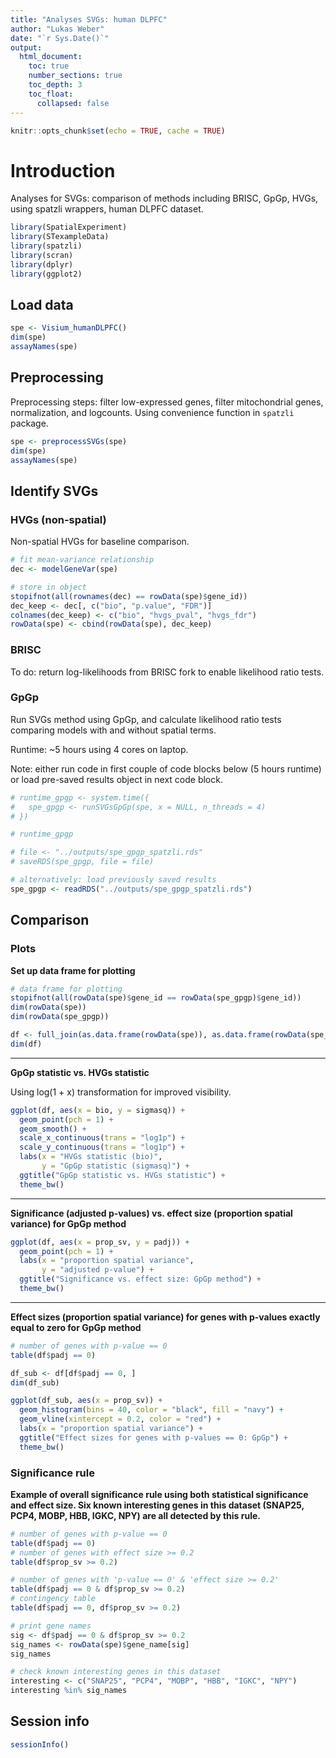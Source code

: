 ```yaml
---
title: "Analyses SVGs: human DLPFC"
author: "Lukas Weber"
date: "`r Sys.Date()`"
output:
  html_document:
    toc: true
    number_sections: true
    toc_depth: 3
    toc_float:
      collapsed: false
---
```


```r
knitr::opts_chunk$set(echo = TRUE, cache = TRUE)
```


# Introduction

Analyses for SVGs: comparison of methods including BRISC, GpGp, HVGs, using spatzli wrappers, human DLPFC dataset.

```r
library(SpatialExperiment)
library(STexampleData)
library(spatzli)
library(scran)
library(dplyr)
library(ggplot2)
```


## Load data

```r
spe <- Visium_humanDLPFC()
dim(spe)
assayNames(spe)
```


## Preprocessing

Preprocessing steps: filter low-expressed genes, filter mitochondrial genes, normalization, and logcounts. Using convenience function in `spatzli` package.

```r
spe <- preprocessSVGs(spe)
dim(spe)
assayNames(spe)
```


## Identify SVGs

### HVGs (non-spatial)

Non-spatial HVGs for baseline comparison.

```r
# fit mean-variance relationship
dec <- modelGeneVar(spe)

# store in object
stopifnot(all(rownames(dec) == rowData(spe)$gene_id))
dec_keep <- dec[, c("bio", "p.value", "FDR")]
colnames(dec_keep) <- c("bio", "hvgs_pval", "hvgs_fdr")
rowData(spe) <- cbind(rowData(spe), dec_keep)
```


### BRISC

To do: return log-likelihoods from BRISC fork to enable likelihood ratio tests.


### GpGp

Run SVGs method using GpGp, and calculate likelihood ratio tests comparing models with and without spatial terms.

Runtime: ~5 hours using 4 cores on laptop.

Note: either run code in first couple of code blocks below (5 hours runtime) or load pre-saved results object in next code block.

```r
# runtime_gpgp <- system.time({
#   spe_gpgp <- runSVGsGpGp(spe, x = NULL, n_threads = 4)
# })
```

```r
# runtime_gpgp
```

```r
# file <- "../outputs/spe_gpgp_spatzli.rds"
# saveRDS(spe_gpgp, file = file)
```

```r
# alternatively: load previously saved results
spe_gpgp <- readRDS("../outputs/spe_gpgp_spatzli.rds")
```


## Comparison

### Plots

**Set up data frame for plotting**

```r
# data frame for plotting
stopifnot(all(rowData(spe)$gene_id == rowData(spe_gpgp)$gene_id))
dim(rowData(spe))
dim(rowData(spe_gpgp))

df <- full_join(as.data.frame(rowData(spe)), as.data.frame(rowData(spe_gpgp)))
dim(df)
```

---

**GpGp statistic vs. HVGs statistic**

Using log(1 + x) transformation for improved visibility.

```r
ggplot(df, aes(x = bio, y = sigmasq)) + 
  geom_point(pch = 1) + 
  geom_smooth() + 
  scale_x_continuous(trans = "log1p") + 
  scale_y_continuous(trans = "log1p") + 
  labs(x = "HVGs statistic (bio)", 
       y = "GpGp statistic (sigmasq)") + 
  ggtitle("GpGp statistic vs. HVGs statistic") + 
  theme_bw()
```

---

**Significance (adjusted p-values) vs. effect size (proportion spatial variance) for GpGp method**

```r
ggplot(df, aes(x = prop_sv, y = padj)) + 
  geom_point(pch = 1) + 
  labs(x = "proportion spatial variance", 
       y = "adjusted p-value") + 
  ggtitle("Significance vs. effect size: GpGp method") + 
  theme_bw()
```

---

**Effect sizes (proportion spatial variance) for genes with p-values exactly equal to zero for GpGp method**

```r
# number of genes with p-value == 0
table(df$padj == 0)

df_sub <- df[df$padj == 0, ]
dim(df_sub)

ggplot(df_sub, aes(x = prop_sv)) + 
  geom_histogram(bins = 40, color = "black", fill = "navy") + 
  geom_vline(xintercept = 0.2, color = "red") + 
  labs(x = "proportion spatial variance") + 
  ggtitle("Effect sizes for genes with p-values == 0: GpGp") + 
  theme_bw()
```


### Significance rule

**Example of overall significance rule using both statistical significance and effect size. Six known interesting genes in this dataset (SNAP25, PCP4, MOBP, HBB, IGKC, NPY) are all detected by this rule.**

```r
# number of genes with p-value == 0
table(df$padj == 0)
# number of genes with effect size >= 0.2
table(df$prop_sv >= 0.2)

# number of genes with 'p-value == 0' & 'effect size >= 0.2'
table(df$padj == 0 & df$prop_sv >= 0.2)
# contingency table
table(df$padj == 0, df$prop_sv >= 0.2)

# print gene names
sig <- df$padj == 0 & df$prop_sv >= 0.2
sig_names <- rowData(spe)$gene_name[sig]
sig_names

# check known interesting genes in this dataset
interesting <- c("SNAP25", "PCP4", "MOBP", "HBB", "IGKC", "NPY")
interesting %in% sig_names
```


## Session info

```r
sessionInfo()
```

